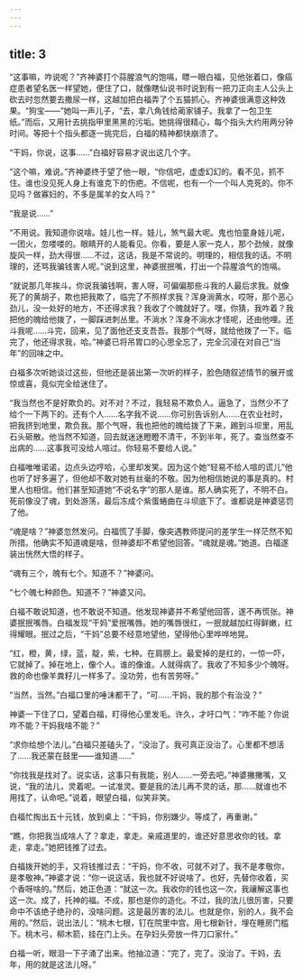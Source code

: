 ```yaml
---
---
---
```

title: 3
---



“这事嘛，咋说呢？”齐神婆打个蒜腥浪气的饱嗝，瞟一眼白福，见他张着口，像癌症患者望名医一样望她，便住了口，就像瞎仙说书时说到有一把刀正向主人公头上砍去时忽然要去撒尿一样，这越加把白福弄了个五猫抓心。齐神婆很满意这种效果。“狗宝——”她叫一声儿子，“去，拿八角钱给蔺家铺子。我拿了一包卫生纸。”而后，又用针去挑指甲里黑黑的污垢。她挑得很精心，每个指头大约用两分钟时间。等把十个指头都逐一挑完后，白福的精神都快崩溃了。

“干妈，你说，这事……”白福好容易才说出这几个字。

“这个嘛，难说。”齐神婆终于望了他一眼，“你信吧，虚虚幻幻的。看不见，抓不住。谁也没见死人身上有谁克下的伤疤。不信呢，也有一个一个叫人克死的。你不见吗？做寡妇的，不多是属羊的女人吗？”

“我是说……”

“不用说。我知道你说啥。娃儿也一样。娃儿，煞气最大呢。鬼也怕童身娃儿呢，一团火，忽喽喽的。眼睛开的人能看见。你看，要是人家一克人，那个劲候，就像旋风一样，劲大得很……不过，这话，我是不常说的。明理的，相信我的话。不明理的，还骂我骗钱害人呢。”说到这里，神婆抿抿嘴，打出一个蒜腥浪气的饱嗝。

“就说那几年挨斗。你说我骗钱啊，害人呀，可偏偏那些斗我的人最后求我。就像死了的黄胡子，欺也把我欺了，临完了不照样求我？浑身淌黄水，哎呀，那个恶心劲儿，没一处好的地方，不还得求我？我收了个魄就好了。嘿，你猜，我咋着？我把他的魄给他拨了，一脚踩进刺丛里。不淌水？浑身不淌水才怪呢，还由他哩。还斗我呢……斗完，回来，见了面他还支支吾吾。我那个气呀，就给他拨了一下。临完了，他还得求我，哈。”神婆已将吊胃口的心思全忘了，完全沉浸在对自己“当年”的回味之中。

白福多次听她谈过这些，但他还是装出第一次听的样子，脸色随叙述情节的展开或惊或喜，竟似完全给迷住了。

“我当然也不是好欺负的。对不对？不过，我轻易不欺负人。逼急了，当然少不了给个一下两下的。还有个人……名字我不说……你可别告诉别人……在农业社时，把我挤到地里，欺负我。那个气呀，我也把他的魄给拨了下来，踢到斗坝里，用乱石头砸散。他当然不知道，回去就迷迷瞪瞪不清干，不到半年，死了。查当然查不出病的……这事我可没给人喧过。你轻易不要给人说。”

白福唯唯诺诺，边点头边哼哈，心里却发笑。因为这个她“轻易不给人喧的谎儿”他也听了好多遍了，但他却不敢对她有丝毫的不敬。因为他相信她说的事是真的。村里人也相信。他们甚至知道她“不说名字”的那人是谁。那人确实死了，不明不白。死前像没了魂，到处游荡，最后冻成个紫蛋蜷曲在斗坝底下了。谁都说是神婆惩罚了他。

“魂是啥？”神婆忽然发问。白福慌了手脚，像突遇教师提问的差学生一样茫然不知所措。他确实不知道魂是啥，但神婆却不希望他回答。“魂就是魂。”她道。白福遂装出恍然大悟的样子。

“魂有三个，魄有七个。知道不？”神婆问。

“七个魄七种颜色。知道不？”神婆又问。

白福不敢说知道，也不敢说不知道。他发现神婆并不希望他回答，遂不再慌张。神婆抿抿嘴唇。白福发现“干妈”爱抿嘴唇。她的嘴唇很红，一抿就越加红得鲜嫩，红得耀眼。抿过之后，“干妈”总要不经意地望他，望得他心里哗哗地晃。

“红，橙，黄，绿，蓝，靛，紫，七种。在肩膀上。最爱掉的是红的，一惊一吓，它就掉了。掉在地上，像个人。谁的像谁。人就得病了。我收了不知多少个魄呀。救的命也像羊粪籽儿一样多了。没功劳，也有苦劳呀。”

“当然，当然。”白福口里的唾沫都干了，“可……干妈，我的那个有治没？”

神婆一下住了口，望着白福，盯得他心里发毛。许久，才吁口气：“咋不能？你说咋不能？干妈我啥不能？”

“求你给想个法儿。”白福只差磕头了，“没治了。我可真正没治了。心里都不想活了……我还蒙在鼓里——谁知道……”

“你找我是找对了。说实话，这事只有我能，别人……一旁去吧。”神婆撇撇嘴，又说，“我的法儿，灵着呢。一试准灵。要是我的法儿再不灵的话，那……就谁也不用找了，认命吧。”说着，眼望白福，似笑非笑。

白福忙掏出五十元钱，放到桌上：“干妈，你别嫌少。等成了，再重谢。”

“瞧，你把我当成啥人了？拿走，拿走。亲戚道里的，谁还好意思收你的钱。拿走，拿走。”她把钱推了过去。

白福拨开她的手，又将钱推过去：“干妈，你不收，可就不对了。我不是孝敬你，是孝敬神。”神婆才说：“你一说这话，我也就不好说啥了。也好，先替你收着，买个香呀啥的。”然后，她正色道：“就这一次。我收你的钱也这一次，我禳解这事也这一次。成了，托神的福。不成，那也是你的造化。不过，我的法儿很厉害，只要命中不该绝子绝孙的，没啥问题。这是最厉害的法儿。也就是你，别的人，我不会用的。”然后，说出法儿：“桃木七根，钉在院里中宫。用七根新针，埋在睡房门槛下。桃木弓，柳木箭，挂在门上头。在孕妇头旁放一件刀口家什。”

白福一听，眼泪一下子涌了出来。他抽泣道：“完了，完了。没治了。干妈，去年，用的就是这法儿呀。”